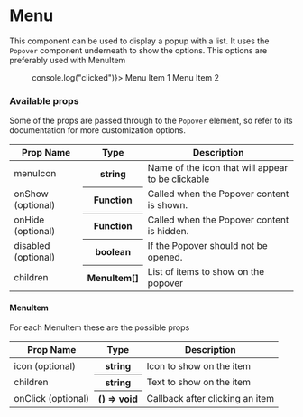 
<Meta title="Components | Menu" />

# Menu

This component can be used to display a popup with a list. It uses the `Popover` component underneath to show the options.
This options are preferably used with MenuItem

<Preview>
  <Story name="Menu">
    <Menu menuIcon="add">
      <MenuItem icon={"add"} onClick={() => console.log("clicked")}>
        Menu Item 1
      </MenuItem>
      <MenuItem>Menu Item 2</MenuItem>
    </Menu>
  </Story>
</Preview>

### Available props

Some of the props are passed through to the `Popover` element, so refer to its documentation for more customization options.

<table width="100%">
  <thead>
    <tr>
      <th>Prop Name</th>
      <th>Type</th>
      <th>Description</th>
    </tr>
  </thead>
  <tbody>
    <tr>
      <td>menuIcon</td>
      <th>string</th>
      <td>Name of the icon that will appear to be clickable</td>
    </tr>
    <tr>
      <td>onShow (optional)</td>
      <th>Function</th>
      <td>Called when the Popover content is shown.</td>
    </tr>
    <tr>
      <td>onHide (optional)</td>
      <th>Function</th>
      <td>Called when the Popover content is hidden.</td>
    </tr>
    <tr>
      <td>disabled (optional)</td>
      <th>boolean</th>
      <td>If the Popover should not be opened.</td>
    </tr>
    <tr>
      <td>children</td>
      <th>MenuItem[]</th>
      <td>List of items to show on the popover</td>
    </tr>
  </tbody>
</table>

#### MenuItem

For each MenuItem these are the possible props

<table width="100%">
  <thead>
    <tr>
      <th>Prop Name</th>
      <th>Type</th>
      <th>Description</th>
    </tr>
  </thead>
  <tbody>
    <tr>
      <td>icon (optional)</td>
      <th>string</th>
      <td>Icon to show on the item</td>
    </tr>
    <tr>
      <td>children</td>
      <th>string</th>
      <td>Text to show on the item</td>
    </tr>
    <tr>
      <td>onClick (optional)</td>
      <th>() => void</th>
      <td>Callback after clicking an item</td>
    </tr>
  </tbody>
</table>
